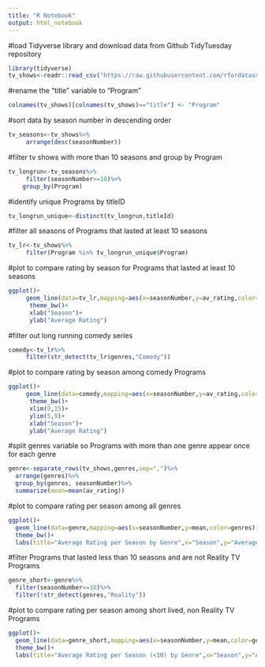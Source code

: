 ---
title: "R Notebook"
output: html_notebook
---

#load Tidyverse library and download data from Github TidyTuesday repository
```{r}
library(tidyverse)
tv_shows<-readr::read_csv("https://raw.githubusercontent.com/rfordatascience/tidytuesday/master/data/2019/2019-01-08/IMDb_Economist_tv_ratings.csv")
```
#rename the "title" variable to "Program"
```{r}
colnames(tv_shows)[colnames(tv_shows)=="title"] <- "Program"
```
#sort data by season number in descending order
```{r}
tv_seasons<-tv_shows%>%
     arrange(desc(seasonNumber))
```
#filter tv shows with more than 10 seasons and group by Program
```{r}
tv_longrun<-tv_seasons%>%
     filter(seasonNumber>=10)%>%
    group_by(Program)
```
#identify unique Programs by titleID
```{r}
tv_longrun_unique<-distinct(tv_longrun,titleId)
```
#filter all seasons of Programs that lasted at least 10 seasons
```{r}
tv_lr<-tv_shows%>%
     filter(Program %in% tv_longrun_unique$Program)
```
#plot to compare rating by season for Programs that lasted at least 10 seasons
```{r}
ggplot()+
     geom_line(data=tv_lr,mapping=aes(x=seasonNumber,y=av_rating,color=Program))+
      theme_bw()+
      xlab("Season")+
      ylab("Average Rating")
```
#filter out long running comedy series
```{r}
comedy<-tv_lr%>%
     filter(str_detect(tv_lr$genres,"Comedy"))
```
#plot to compare rating by season among comedy Programs
```{r}
ggplot()+
     geom_line(data=comedy,mapping=aes(x=seasonNumber,y=av_rating,color=Program),na.rm=TRUE)+
      theme_bw()+
      xlim(0,15)+
      ylim(5,9)+
      xlab("Season")+
      ylab("Average Rating")
```
#split genres variable so Programs with more than one genre appear once for each genre
```{r}
genre<-separate_rows(tv_shows,genres,sep=",")%>%
  arrange(genres)%>%
  group_by(genres, seasonNumber)%>%
  summarize(mean=mean(av_rating))
```
#plot to compare rating per season among all genres
```{r}
ggplot()+
  geom_line(data=genre,mapping=aes(x=seasonNumber,y=mean,color=genres))+
  theme_bw()+
  labs(title="Average Rating per Season by Genre",x="Season",y="Average Rating")
```
#filter Programs that lasted less than 10 seasons and are not Reality TV Programs
```{r}
genre_short<-genre%>%
  filter(seasonNumber<=10)%>%
  filter(!str_detect(genres,"Reality"))
```
#plot to compare rating per season among short lived, non Reality TV Programs
```{r}
ggplot()+
  geom_line(data=genre_short,mapping=aes(x=seasonNumber,y=mean,color=genres))+
  theme_bw()+
  labs(title="Average Rating per Season (<10) by Genre",x="Season",y="Average Rating")
```

